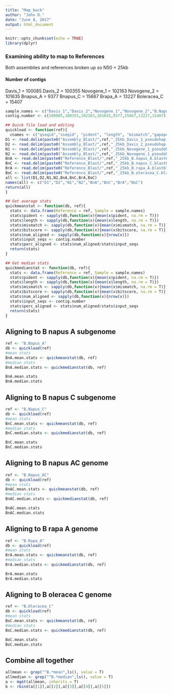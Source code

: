 ```yaml
---
title: "Map_back"
author: "John D."
date: "June 8, 2017"
output: html_document
---
```


```r
knitr::opts_chunk$set(echo = TRUE)
library(dplyr)
```

### Examining ability to map to References

Both assemblies and references broken up so N50 = 25kb

#### Number of contigs


Davis_1 = 100085
Davis_2 = 100355
Novogene_1 = 102163
Novogene_2 = 101635
Bnapus_A = 9377
Bnapus_C = 15667
Brapa_A = 13227
Boleracea_C = 15407

```r
sample.names <- c("Davis_1","Davis_2","Novogene_1","Novogene_2","B.Napus_A","B.Napus_C","B.Rapa_A","B.Oleracea_C")
contig.number <- c(100085,100355,102163,101635,9377,15667,13227,15407)
```



```r
## Quick file load and editing
quickload <- function(ref){
  cnames <- c("qseqid","sseqid", "pident", "length", "mismatch","gapopen","qstart","qend","sstart","send","evaule","bitscore")
D1 <- read.delim(paste0("Assembly_Blast/",ref,"_25kb_Davis_1_pseudohap.blast6"), header = F, col.names = cnames)
D2 <- read.delim(paste0("Assembly_Blast/",ref,"_25kb_Davis_2_pseudohap.blast6"), header = F, col.names = cnames)
N1 <- read.delim(paste0("Assembly_Blast/",ref,"_25kb_Novogene_1_pseudohap.blast6"), header = F, col.names = cnames)
N2 <- read.delim(paste0("Assembly_Blast/",ref,"_25kb_Novogene_1_pseudohap.blast6"), header = F, col.names = cnames)
BnA <- read.delim(paste0("Reference_Blast/",ref,"_25kb_B.napus_A.blast6"), header = F, col.names = cnames)
BnC <- read.delim(paste0("Reference_Blast/",ref,"_25kb_B.napus_C.blast6"), header = F, col.names = cnames)
BrA <- read.delim(paste0("Reference_Blast/",ref,"_25kb_B.rapa_A.blast6"), header = F, col.names = cnames)
BoC <- read.delim(paste0("Reference_Blast/",ref,"_25kb_B.oleracea_C.blast6"), header = F, col.names = cnames)
all <- list(D1,D2,N1,N2,BnA,BnC,BrA,BoC)
names(all) <- c("D1","D2","N1","N2","BnA","BnC","BrA","BoC")
return(all)
}

## Get average stats
quickmeanstat <- function(db, ref){
  stats <- data.frame(Reference = ref, Sample = sample.names)
  stats$pident <- sapply(db,function(x){mean(x$pident, na.rm = T)})
  stats$length <- sapply(db,function(x){mean(x$length, na.rm = T)})
  stats$mismatch <- sapply(db,function(x){mean(x$mismatch, na.rm = T)})
  stats$bitscore <- sapply(db,function(x){mean(x$bitscore, na.rm = T)})
  stats$num_aligned <- sapply(db,function(x){nrow(x)})
  stats$input_seqs <- contig.number
  stats$perc_aligned <- stats$num_aligned/stats$input_seqs
  return(stats)
}

## Get median stats
quickmedianstat <- function(db, ref){
  stats <- data.frame(Reference = ref, Sample = sample.names)
  stats$pident <- sapply(db,function(x){mean(x$pident, na.rm = T)})
  stats$length <- sapply(db,function(x){mean(x$length, na.rm = T)})
  stats$mismatch <- sapply(db,function(x){mean(x$mismatch, na.rm = T)})
  stats$bitscore <- sapply(db,function(x){mean(x$bitscore, na.rm = T)})
  stats$num_aligned <- sapply(db,function(x){nrow(x)})
  stats$input_seqs <- contig.number
  stats$perc_aligned <- stats$num_aligned/stats$input_seqs
  return(stats)
}
```


## Aligning to B napus A subgenome

```r
ref <- "B.Napus_A"
db <- quickload(ref)
#mean stats
BnA.mean.stats <- quickmeanstat(db, ref)
#median stats
BnA.median.stats <- quickmedianstat(db, ref)

BnA.mean.stats
BnA.median.stats
```

## Aligning to B napus C subgenome

```r
ref <- "B.Napus_C"
db <- quickload(ref)
#mean stats
BnC.mean.stats <- quickmeanstat(db, ref)
#median stats
BnC.median.stats <- quickmedianstat(db, ref)

BnC.mean.stats
BnC.median.stats
```

## Aligning to B napus AC genome

```r
ref <- "B.Napus_AC"
db <- quickload(ref)
#mean stats
BnAC.mean.stats <- quickmeanstat(db, ref)
#median stats
BnAC.median.stats <- quickmedianstat(db, ref)

BnAC.mean.stats
BnAC.median.stats
```

## Aligning to B rapa A genome

```r
ref <- "B.Rapa_A"
db <- quickload(ref)
#mean stats
BrA.mean.stats <- quickmeanstat(db, ref)
#median stats
BrA.median.stats <- quickmedianstat(db, ref)

BrA.mean.stats
BrA.median.stats
```

## Aligning to B oleracea C genome

```r
ref <- "B.Oleracea_C"
db <- quickload(ref)
#mean stats
BoC.mean.stats <- quickmeanstat(db, ref)
#median stats
BoC.median.stats <- quickmedianstat(db, ref)

BoC.mean.stats
BoC.median.stats
```

## Combine all together

```r
allmean <- grep("^B.*mean",ls(), value = T)
allmedian <- grep("^B.*median",ls(), value = T)
a <- mget(allmean, inherits = T)
b <- rbind(a[[1]],a[[2]],a[[3]],a[[4]],a[[5]])
```

